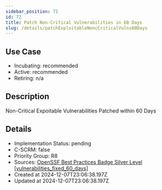 ```yaml
---
sidebar_position: 71
id: 72
title: Patch Non-Critical Vulnerabilities in 60 Days
slug: /details/patchExploitableNoncCriticalVulns60Days
---
```


## Use Case
<!-- LEVELS:START -->
- Incubating: recommended
- Active: recommended
- Retiring: n/a
<!-- LEVELS:END -->

<!-- DESCRIPTION:START -->
## Description
Non-Critical Expoitable Vulnerabilities Patched within 60 Days
<!-- DESCRIPTION:END -->

<!-- DETAILS:START -->
## Details
- Implementation Status: pending
- C-SCRM: false
- Priority Group: R8
- Sources: [OpenSSF Best Practices Badge Silver Level [vulnerabilities_fixed_60_days]](https://www.bestpractices.dev/en/criteria#0.vulnerabilities_fixed_60_days)
- Created at 2024-12-07T23:06:38.197Z
- Updated at 2024-12-07T23:06:38.197Z
<!-- DETAILS:END -->
